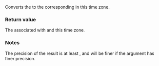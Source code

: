 {{cpp/chrono/time_zone/title|to_local}}
{{cpp/chrono/time_zone/navbar}}
{{dcl begin}}
{{dcl|since=c++20|
template&lt; class Duration &gt;
auto to_local( const std::chrono::sys_time&lt;Duration&gt;&amp; tp ) const
    -&gt; std::chrono::local_time&lt;std::common_type_t&lt;Duration, std::chrono::seconds&gt;&gt;;
}}
{{dcl end}}

Converts the {{tt|sys_time}} {{c|tp}} to the corresponding {{tt|local_time}} in this time zone.

===Return value===
The {{tt|local_time}} associated with {{c|tp}} and this time zone. 

===Notes===
The precision of the result is at least {{lc|std::chrono::seconds}}, and will be finer if the argument has finer precision.

{{langlinks|es|ja|ru|zh}}